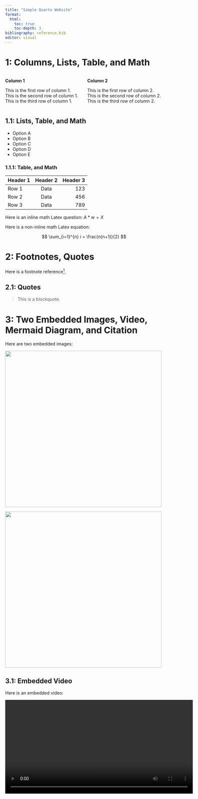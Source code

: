 ```yaml
---
title: "Simple Quarto Website"
format:
  html:
    toc: true
    toc-depth: 3
bibliography: reference.bib
editor: visual
---
```


# 1: Columns, Lists, Table, and Math

::: {.columns}

::: {.column width="50%"}
**Column 1**

This is the first row of column 1.
This is the second row of column 1.
This is the third row of column 1.

:::

::: {.column width="50%"}
**Column 2**

This is the first row of column 2.
This is the second row of column 2.
This is the third row of column 2.

:::

:::

## 1.1: Lists, Table, and Math

* Option A
* Option B
* Option C
* Option D
* Option E

### 1.1.1: Table, and Math

| Header 1 | Header 2 | Header 3 |
|:---------|:--------:|---------:|
| Row 1    |   Data   |    123   |
| Row 2    |   Data   |    456   |
| Row 3    |   Data   |    789   |


Here is an inline math Latex question: $A*w=X$

Here is a non-inline math Latex equation:

$$ \sum_{i=1}^{n} i = \frac{n(n+1)}{2} $$

# 2: Footnotes, Quotes

Here is a footnote reference[^1].

[^1]: This is the footnote content.

## 2.1: Quotes

> This is a blockquote.

# 3: Two Embedded Images, Video, Mermaid Diagram, and Citation

Here are two embedded images:

![](images/image1.png){width=500px}

![](images/image2.png){width=500px}

## 3.1: Embedded Video

Here is an embedded video:

<video width="600" controls>
  <source src="images/video1.mp4" type="video/mp4">
  Your browser does not support the video tag.
</video>

## 3.2: Mermaid Diagram

```mermaid
graph TD;
    A-->B;
    A-->C;
    B-->D;
    C-->D;
```

## 3.3: Citation

This is a citation example [@bassett2017network] from the reference.bib file.

